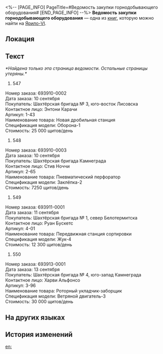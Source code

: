 <%-- [PAGE_INFO]
PageTitle=#Ведомость закупки горнодобывающего оборудования#
[END_PAGE_INFO] --%>
{{Дополнить}}
{{Книга Инфобокс
|id           = 005
|Название     = 
|Изображение  = Предмет Записи.png
|Мир          = Ярило-VI
|Томов        = 1
|Автор        = <!--нужно добавить-->
|Описание     = Утверждённый список горнодобывающего оборудования, письменное подтверждение того, что когда-то Подземье процветало, а здешние бизнесмены преуспевали.
|Том1         = {{tx}}
|Источник1    = {{tx|Отсутствует источник}}
|Персонажи    = 
|Фракции      = 
}}
'''Ведомость закупки горнодобывающего оборудования''' — одна из [[Книги|книг]], которую можно найти на [[Ярило-VI]].

==Локация==
{{Отметка карты|<!--название карты-->|<!--id отметки-->}}

==Текст==
''*Найдена только эта страница ведомости. Остальные страницы утеряны.*''

#547<br />
Номер заказа: 693910-0002<br />
Дата заказа: 10 сентября<br />
Покупатель: Шахтёрская бригада №&nbsp;3, юго-восток Лисовска<br />
Контактное лицо: Энтони Карачи<br />
Артикул: 1-43<br />
Наименование товара: Новая дробильная станция<br />
Спецификация модели: Оборона-1<br />
Стоимость: 25 000 щитов/день

#548<br />
Номер заказа: 693910-0003<br />
Дата заказа: 10 сентября<br />
Покупатель: Шахтёрская бригада Камнеграда<br />
Контактное лицо: Стив Ноччи<br />
Артикул: 2-65<br />
Наименование товара: Пневматический перфоратор<br />
Спецификация модели: Заклёпка-2<br />
Стоимость: 7250 щитов/день

#549<br />
Номер заказа: 693911-0001<br />
Дата заказа: 11 сентября<br />
Покупатель: Шахтёрская бригада №&nbsp;1, север Белотермитска<br />
Контактное лицо: Руан Бускетс<br />
Артикул: 4-01<br />
Наименование товара: Передвижная станция сортировки<br />
Спецификация модели: Жук-4<br />
Стоимость: 12 300 щитов/день

#550<br />
Номер заказа: 693913-0001<br />
Дата заказа: 13 сентября<br />
Покупатель: Шахтёрская бригада №&nbsp;4, юго-запад Камнеграда<br />
Контактное лицо: Харви Альфонсо<br />
Артикул: 3-96<br />
Наименование товара: Роторный укладчик-заборщик<br />
Спецификация модели: Ветряной двигатель-3<br />
Стоимость: 30 000 щитов/день

==На других языках==
{{На других языках
|en   = Mining Equipment Order List
|zhs  = 矿业机械订单列表
|zht  = 礦業機械訂單清單
|ja   = 鉱業機械発注リスト
|ko   = 광업 로봇 오더 리스트
|es   = Lista de pedidos de equipamiento minero
|fr   = Bon de commande d'équipement minier
|ru   = Ведомость закупки горнодобывающего оборудования
|th   = รายการสั่งซื้ออุปกรณ์เหมืองแร่
|vi   = Danh Sách Đặt Hàng Máy Móc Khai Khoáng
|de   = Bestellliste für Bergbauausrüstung
|id   = Daftar Pesanan Mesin Pertambangan
|pt   = Lista de Pedido de Equipamentos de Mineração
}}

==История изменений==
{{История изменений|3.5}}

[[en:]]